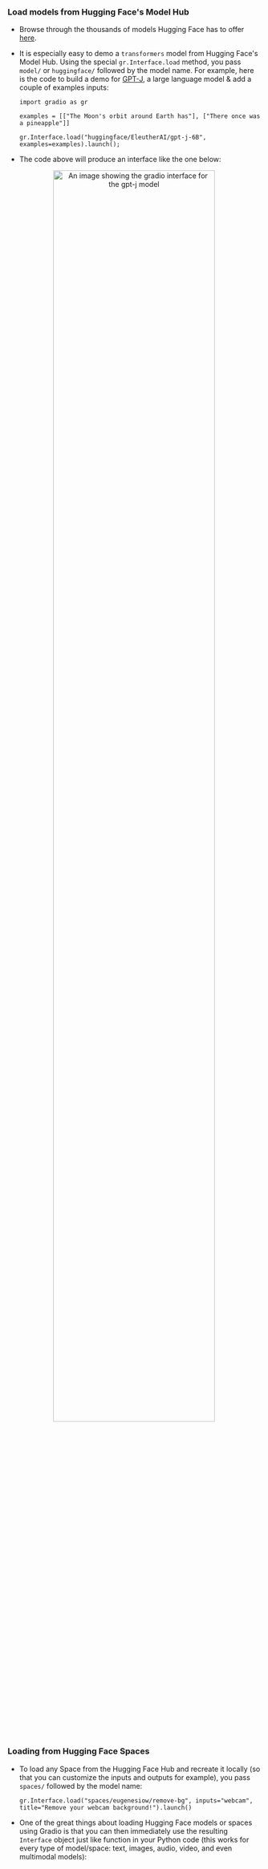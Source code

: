 ### Load models from Hugging Face's Model Hub
  - Browse through the thousands of models Hugging Face has to offer [here](https://huggingface.co/models).
  - It is especially easy to demo a `transformers` model from Hugging Face's Model Hub. Using the special `gr.Interface.load` method, you pass `model/` or `huggingface/` followed by the model name. For example, here is the code to build a demo for [GPT-J](https://huggingface.co/EleutherAI/gpt-j-6B), a large language model & add a couple of examples inputs:
    
    ```
    import gradio as gr
    
    examples = [["The Moon's orbit around Earth has"], ["There once was a pineapple"]]
    
    gr.Interface.load("huggingface/EleutherAI/gpt-j-6B", examples=examples).launch();
    ```
    
  - The code above will produce an interface like the one below:

<p align="center">
<img src="/course/static/chapter9/gpt-j.png" alt="An image showing the gradio interface for the gpt-j model" width="80%"/>
</p>


### Loading from Hugging Face Spaces
  - To load any Space from the Hugging Face Hub and recreate it locally (so that you can customize the inputs and outputs for example), you pass `spaces/` followed by the model name:
    
    ```
    gr.Interface.load("spaces/eugenesiow/remove-bg", inputs="webcam", title="Remove your webcam background!").launch()
    ```
    
- One of the great things about loading Hugging Face models or spaces using Gradio is that you can then immediately use the resulting `Interface` object just like function in your Python code (this works for every type of model/space: text, images, audio, video, and even multimodal models):

